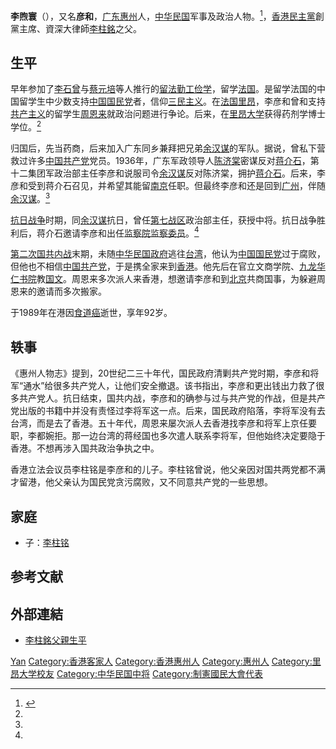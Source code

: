 {{Otheruses|other=名为李彦和的其他人物|李彦和}}
{{Refimprove|time=2021-10-07T09:27:22+00:00}}
{{Infobox Officeholder
|姓名=李煦寰
|圖像=File:李煦寰.jpg
|圖像大小=200px
|圖像說明=  
|字    = 
|號    = 
|別名    = 
|出生日期 = 1897年
|出生地點 = {{QING}}[[廣東省|廣東省]][[惠州府|惠州府]]
|逝世日期 = {{death year and age|1989|1897|2}}
|逝世地點 = {{BHKG}}
|死因    = 
|墓地    = 
|籍貫    = 
|政黨    = 
|parents  = 
|配偶    = 
|伴侶    = 
|relatives  =  
|children  =  
|著作    = 
|past    = 
}}
'''李煦寰'''（{{bd|1897年||1989年|2月}}），又名'''彦和'''，[[广东|广东]][[惠州|惠州]]人，[[中华民国|中华民国]]军事及政治人物。<ref name=xzy>{{Cite web |url=http://www.ftchinese.com/story/001050362?page=1 |title=许知远，父与子，FT中文网，2013年05月10日 |access-date=2013年6月6日 |archive-date=2019年5月19日 |archive-url=https://web.archive.org/web/20190519045424/http://www.ftchinese.com/story/001050362?page=1 |dead-url=no }}</ref>，[[香港民主黨|香港民主黨]]創黨主席、資深大律師[[李柱銘|李柱銘]]之父。

== 生平 ==
早年参加了[[李石曾|李石曾]]与[[蔡元培|蔡元培]]等人推行的[[留法勤工俭学|留法勤工俭学]]，留学[[法国|法国]]。是留学法国的中国留学生中少数支持[[中国国民党|中国国民党]]者，信仰[[三民主义|三民主义]]。在[[法国|法国]][[里昂|里昂]]，李彦和曾和支持[[共产主义|共产主义]]的留学生[[周恩来|周恩来]]就政治问题进行争论。后来，在[[里昂大学|里昂大学]]获得药剂学博士学位。<ref name=xzy/>

归国后，先当药商，后来加入广东同乡兼拜把兄弟[[余汉谋|余汉谋]]的军队。据说，曾私下营救过许多[[中国共产党|中国共产党]]党员。1936年，广东军政领导人[[陈济棠|陈济棠]]密谋反对[[蒋介石|蒋介石]]，第十二集团军政治部主任李彦和说服司令[[余汉谋|余汉谋]]反对陈济棠，拥护[[蒋介石|蒋介石]]。后来，李彦和受到蒋介石召见，并希望其能留[[南京|南京]]任职。但最终李彦和还是回到[[广州|广州]]，伴随[[余汉谋|余汉谋]]。<ref name=xzy/>

[[抗日战争|抗日战争]]时期，同[[余汉谋|余汉谋]]抗日，曾任[[抗日战争第七战区|第七战区]]政治部主任，获授中将。抗日战争胜利后，蒋介石邀请李彦和出任[[监察院|监察院]][[监察委员|监察委员]]。<ref name=xzy/>

[[第二次国共内战|第二次国共内战]]末期，未随[[中华民国政府|中华民国政府]]逃往[[台湾|台湾]]，他认为[[中国国民党|中国国民党]]过于腐败，但他也不相信[[中国共产党|中国共产党]]，于是携全家来到[[香港|香港]]。他先后在官立文商学院、[[九龙华仁书院|九龙华仁书院]]教[[国文|国文]]。周恩来多次派人来香港，想邀请李彦和到[[北京|北京]]共商国事，为躲避周恩来的邀请而多次搬家。

于1989年在港因[[食道癌|食道癌]]逝世，享年92岁。

== 轶事 ==
《惠州人物志》提到，20世纪二三十年代，国民政府清剿共产党时期，李彦和将军“通水”给很多共产党人，让他们安全撤退。该书指出，李彦和更出钱出力救了很多共产党人。抗日结束，国共内战，李彦和的确参与过与共产党的作战，但是共产党出版的书籍中并没有责怪过李将军这一点。后来，国民政府陷落，李将军没有去台湾，而是去了香港。五十年代，周恩来屡次派人去香港找李彦和将军上京任要职，李都婉拒。那一边台湾的蒋经国也多次遣人联系李将军，但他始终决定要隐于香港。不想再涉入国共政治争执之中。

香港立法会议员李柱铭是李彦和的儿子。李柱铭曾说，他父亲因对国共两党都不满才留港，他父亲认为国民党贪污腐败，又不同意共产党的一些思想。

== 家庭 ==
* 子：[[李柱铭|李柱铭]]

== 参考文献 ==
{{reflist}}

== 外部連結 ==
* [https://hk.knowledge.yahoo.com/question/question?qid=7009020501072 李柱銘父親生平] {{Wayback|url=https://hk.knowledge.yahoo.com/question/question?qid=7009020501072 |date=20140419020700 }}

{{行憲前監察委員}}
{{第一屆監察委員}}

{{Authority control}}

{{DEFAULTSORT:Lee李}}
[[Category:李姓|Yan]]
[[Category:香港客家人|Category:香港客家人]]
[[Category:香港惠州人|Category:香港惠州人]]
[[Category:惠州人|Category:惠州人]]
[[Category:里昂大学校友|Category:里昂大学校友]]
[[Category:中华民国中将|Category:中华民国中将]]
[[Category:制憲國民大會代表|Category:制憲國民大會代表]]
